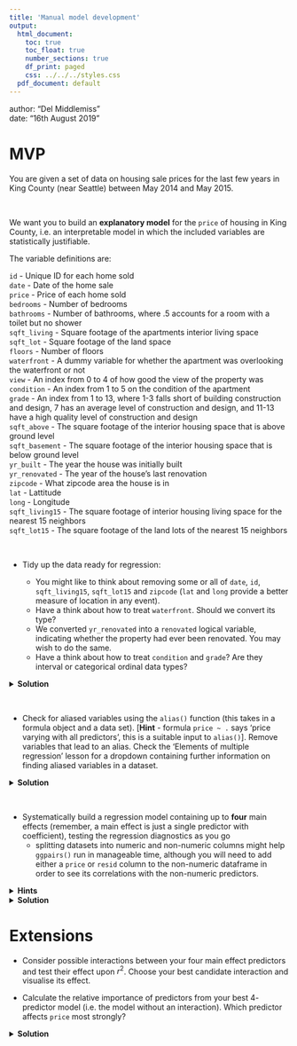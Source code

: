 ```yaml
---
title: 'Manual model development'
output:
  html_document:
    toc: true
    toc_float: true
    number_sections: true
    df_print: paged
    css: ../../../styles.css
  pdf_document: default
---
```


<div class="blame">
author: "Del Middlemiss"<br>
date: "16th August 2019"
</div>

# MVP

You are given a set of data on housing sale prices for the last few years in King County (near Seattle) between May 2014 and May 2015.

<br>
<div class="emphasis">
We want you to build an **explanatory model** for the `price` of housing in King County, i.e. an interpretable model in which the included variables are statistically justifiable.

The variable definitions are:

`id` - Unique ID for each home sold  
`date` - Date of the home sale  
`price` - Price of each home sold  
`bedrooms` - Number of bedrooms  
`bathrooms` - Number of bathrooms, where .5 accounts for a room with a toilet but no shower  
`sqft_living` - Square footage of the apartments interior living space  
`sqft_lot` - Square footage of the land space  
`floors` - Number of floors  
`waterfront` - A dummy variable for whether the apartment was overlooking the waterfront or not  
`view` - An index from 0 to 4 of how good the view of the property was  
`condition` - An index from 1 to 5 on the condition of the apartment  
`grade` - An index from 1 to 13, where 1-3 falls short of building construction and design, 7 has an average level of construction and design, and 11-13 have a high quality level of construction and design  
`sqft_above` - The square footage of the interior housing space that is above ground level  
`sqft_basement` - The square footage of the interior housing space that is below ground level  
`yr_built` - The year the house was initially built  
`yr_renovated` - The year of the house’s last renovation  
`zipcode` - What zipcode area the house is in  
`lat` - Lattitude  
`long` - Longitude  
`sqft_living15` - The square footage of interior housing living space for the nearest 15 neighbors  
`sqft_lot15` - The square footage of the land lots of the nearest 15 neighbors  
</div>
<br>

* Tidy up the data ready for regression:

    * You might like to think about removing some or all of `date`, `id`, `sqft_living15`, `sqft_lot15` and `zipcode` (`lat` and `long` provide a better measure of location in any event).
    * Have a think about how to treat `waterfront`. Should we convert its type?
    * We converted `yr_renovated` into a `renovated` logical variable, indicating whether the property had ever been renovated. You may wish to do the same.
    * Have a think about how to treat `condition` and `grade`? Are they interval or categorical ordinal data types?

<details>
<summary>**Solution**</summary>
```r
library(tidyverse)
library(GGally)
library(modelr)
```
if you leave condition and grade as double it might assume different grades imply a magnitude better.ie treating grade as numerical therefore have to treat as a factor
```r
houses <- read_csv("data/kc_house_data.csv")
glimpse(houses)

# tidy up data. In particular treat condition and grade as factor, as they are
# ordinal categorical
houses_tidy <- houses %>%
  select(-c("id", "date", "sqft_living15", "sqft_lot15", "zipcode")) %>%
  mutate(waterfront = as.logical(waterfront)) %>%
  mutate(renovated = yr_renovated != 0) %>%
  select(-"yr_renovated") %>%
  mutate(condition = as_factor(condition)) %>%
  mutate(grade = as_factor(grade))

glimpse(houses_tidy)
```
</details>
<br>

* Check for aliased variables using the `alias()` function (this takes in a formula object and a data set). [**Hint** - formula `price ~ .` says 'price varying with all predictors', this is a suitable input to `alias()`]. Remove variables that lead to an alias. Check the 'Elements of multiple regression' lesson for a dropdown containing further information on finding aliased variables in a dataset.

<details>
<summary>**Solution**</summary>
```r
# Alias is useful to check if we have aliased variables, i.e. one or more
# variables that can be computed from other variables
alias(price ~ ., data = houses_tidy)
```


```r
# seems that sqft_basement can be computed from sqft_living - sqft_above.
# let's drop sqft_living leaving just the two contributions sqft_basement and 
# sqft_above

houses_tidy <- houses_tidy %>%
  select(-"sqft_living")

glimpse(houses_tidy)
```
</details>
<br>

* Systematically build a regression model containing up to **four** main effects (remember, a main effect is just a single predictor with coefficient), testing the regression diagnostics as you go
    * splitting datasets into numeric and non-numeric columns might help `ggpairs()` run in manageable time, although you will need to add either a `price` or `resid` column to the non-numeric dataframe in order to see its correlations with the non-numeric predictors.

<details>
<summary>**Hints**</summary>
```r
houses_tidy_numeric <- houses_tidy %>%
  select_if(is.numeric)

houses_tidy_nonnumeric <- houses_tidy %>%
  select_if(function(x) !is.numeric(x))

houses_tidy_nonnumeric$price <- houses_tidy$price

ggpairs(houses_tidy_numeric)
ggpairs(houses_tidy_nonnumeric)
```
and the same in subsequent rounds of predictor selection with the `resid` column.<br><br>
Remember, if you are not sure whether including a categorical predictor is statistically justified, run an `anova()` test passing in the models with- and without the categorical predictor and check the p-value of the test.
</details>

<details>
<summary>**Solution**</summary>
```r
houses_tidy_numeric <- houses_tidy %>%
  select_if(is.numeric)

houses_tidy_nonnumeric <- houses_tidy %>%
  select_if(function(x) !is.numeric(x))

houses_tidy_nonnumeric$price <- houses_tidy$price

ggpairs(houses_tidy_numeric)
ggpairs(houses_tidy_nonnumeric)
```

Correlation of `sqft_above` with `price` looks pretty promising, but split of `price` by `grade` and `waterfront` also look decent.

```r
houses_tidy %>%
  ggplot(aes(x = grade, y = price)) +
  geom_boxplot()

houses_tidy %>%
  ggplot(aes(x = waterfront, y = price)) +
  geom_boxplot()
```

```r
mod1a <- lm(price ~ sqft_above, data = houses_tidy)
summary(mod1a)

mod1b <- lm(price ~ grade, data = houses_tidy)
summary(mod1b)

mod1c <- lm(price ~ waterfront, data = houses_tidy)
summary(mod1c)

# grade looks the most promising, but some of the grade level coeffs are insignificant.
# the F-test at the bottom of the regression output tests against the null model (i.e. intercept only)
# but, if we want, we can replicate this using a separate anova
# null model: regress price on intercept only
null_model <- lm(price ~ 1, data = houses_tidy)
grade_model <- lm(price ~ grade, data = houses_tidy)
anova(null_model, grade_model)

# grade is significant, let's keep it. Now plot diagnostics
par(mfrow = c(2, 2))
plot(mod1b)
```

```r
houses_resid <- houses_tidy %>%
  add_residuals(mod1b) %>%
  select(-c("price", "grade"))

houses_resid_numeric <- houses_resid %>%
  select_if(is.numeric)

houses_resid_nonnumeric <- houses_resid %>%
  select_if(function(x) !is.numeric(x))

houses_resid_nonnumeric$resid <- houses_resid$resid
```

```r
ggpairs(houses_resid_numeric)
ggpairs(houses_resid_nonnumeric)
```

`lat` has highest correlation with residuals, but, again, `waterfront` still looks pretty promising. Try both...

```r
mod2a <- lm(price ~ grade + lat, data = houses_tidy)
summary(mod2a)

mod2b <- lm(price ~ grade + waterfront, data = houses_tidy)
summary(mod2b)

# lat is significant and higher r^2, let's keep model2a
par(mfrow = c(2, 2))
plot(mod2a)
```

```r
houses_resid <- houses_tidy %>%
  add_residuals(mod2a) %>%
  select(-c("price", "grade", "lat"))

houses_resid_numeric <- houses_resid %>%
  select_if(is.numeric)

houses_resid_nonnumeric <- houses_resid %>%
  select_if(function(x) !is.numeric(x))

houses_resid_nonnumeric$resid <- houses_resid$resid
```

```r
ggpairs(houses_resid_numeric)
ggpairs(houses_resid_nonnumeric)
```

Now `view` has strongest correlation with residuals, but also compare against model with `waterfront`.

```r
mod3a <- lm(price ~ grade + lat + view, data = houses_tidy)
summary(mod3a)
mod3b <- lm(price ~ grade + lat + waterfront, data = houses_tidy)
summary(mod3b)

# view model is best, keep mod3a
par(mfrow = c(2, 2))
plot(mod3a)
```

```r
houses_resid <- houses_tidy %>%
  add_residuals(mod3a) %>%
  select(-c("price", "grade", "lat", "view"))

houses_resid_numeric <- houses_resid %>%
  select_if(is.numeric)

houses_resid_nonnumeric <- houses_resid %>%
  select_if(function(x) !is.numeric(x))

houses_resid_nonnumeric$resid <- houses_resid$resid
```

```r
ggpairs(houses_resid_numeric)
ggpairs(houses_resid_nonnumeric)
```

`sqft_basement` has highest correlation with residuals. Let's test against all remaining categorical predictors:

```r
mod4a <- lm(price ~ grade + lat + view + sqft_basement, data = houses_tidy)
summary(mod4a)
mod4b <- lm(price ~ grade + lat + view + waterfront, data = houses_tidy)
summary(mod4b)
mod4c <- lm(price ~ grade + lat + view + condition, data = houses_tidy)
summary(mod4c)
mod4d <- lm(price ~ grade + lat + view + renovated, data = houses_tidy)
summary(mod4d)

# looks like model with sqft_basement is best, keep mod4a
par(mfrow = c(2, 2))
plot(mod4a)
```

```r
houses_resid <- houses_tidy %>%
  add_residuals(mod4a) %>%
  select(- price)
```

Our final model in terms of main effects is: `price ~ grade + lat + view + sqft_basement`
</details>


# Extensions

* Consider possible interactions between your four main effect predictors and test their effect upon $r^2$. Choose your best candidate interaction and visualise its effect. 

* Calculate the relative importance of predictors from your best $4$-predictor model (i.e. the model without an interaction). Which predictor affects `price` most strongly?

<details>
<summary>**Solution**</summary>

Now, for interactions, have six possibilities that obey principle of strong hierarchy (i.e. consider including an interaction only if its main effects are already present in the model)

```r
mod5a <- lm(price ~ grade + lat + view + sqft_basement + grade:lat, data = houses_tidy)
summary(mod5a)

mod5b <- lm(price ~ grade + lat + view + sqft_basement + grade:view, data = houses_tidy)
summary(mod5b)

mod5c <- lm(price ~ grade + lat + view + sqft_basement + grade:sqft_basement, data = houses_tidy)
summary(mod5c)

mod5d <- lm(price ~ grade + lat + view + sqft_basement + lat:view, data = houses_tidy)
summary(mod5d)

mod5e <- lm(price ~ grade + lat + view + sqft_basement + lat:sqft_basement, data = houses_tidy)
summary(mod5e)

mod5f <- lm(price ~ grade + lat + view + sqft_basement + view:sqft_basement, data = houses_tidy)
summary(mod5f)

# mod5c looks like the best
par(mfrow = c(2,2))
plot(mod5c)
```

It seems that the `grade:sqft_basement` interaction leads to highest $r^2$ (but two levels of the interaction cannot be determined due to fitting problems).

Now let's see a visualisation of the effect of this interaction.

```r
houses_resid %>%
  ggplot(aes(x = sqft_basement, y = resid, colour = grade)) +
  geom_point(alpha = 0.5) +
  geom_smooth(method = "lm", se = FALSE) +
  facet_wrap(~ grade)
```

Relative importance of predictors:

```r
library(relaimpo)
calc.relimp(mod4a, method = "lmg", rela = TRUE)
```

It looks like the `grade` of property is the most important determiner of `price`, followed by the number of `view`s the property has received.

</details>



